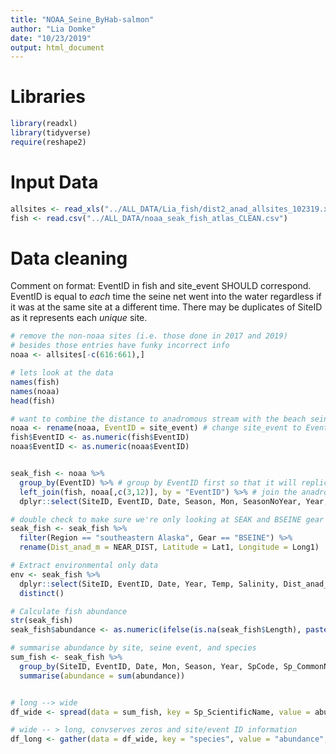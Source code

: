 ```yaml
---
title: "NOAA_Seine_ByHab-salmon"
author: "Lia Domke"
date: "10/23/2019"
output: html_document
---
```

# Libraries
```r
library(readxl)
library(tidyverse)
require(reshape2)
```
# Input Data
```r
allsites <- read_xls("../ALL_DATA/Lia_fish/dist2_anad_allsites_102319.xls", sheet = 1)
fish <- read.csv("../ALL_DATA/noaa_seak_fish_atlas_CLEAN.csv")
```

# Data cleaning
Comment on format: EventID in fish and site_event SHOULD correspond. EventID is equal to *each* time the seine net went into the water regardless if it was at the same site at a different time. There may be duplicates of SiteID as it represents each *unique* site.
```r
# remove the non-noaa sites (i.e. those done in 2017 and 2019)
# besides those entries have funky incorrect info
noaa <- allsites[-c(616:661),]

# lets look at the data
names(fish)
names(noaa)
head(fish)

# want to combine the distance to anadromous stream with the beach seine data. 
noaa <- rename(noaa, EventID = site_event) # change site_event to EventID to be able to: 
fish$EventID <- as.numeric(fish$EventID)
noaa$EventID <- as.numeric(noaa$EventID)


seak_fish <- noaa %>%
  group_by(EventID) %>% # group by EventID first so that it will replicate dist for each row
  left_join(fish, noaa[,c(3,12)], by = "EventID") %>% # join the anadromous distance (in meters) to the       fish data frame by the EventID
  dplyr::select(SiteID, EventID, Date, Season, Mon, SeasonNoYear, Year, Gear, Temp, Salinity, NEAR_DIST, Region, Locale, Location.y, SubLocale.y, Nickname, Habitat, Lat1, Long1, SpCode, Sp_CommonName, Sp_ScientificName, Length, Unmeasured, taxon)

# double check to make sure we're only looking at SEAK and BSEINE gear
seak_fish <- seak_fish %>%
  filter(Region == "southeastern Alaska", Gear == "BSEINE") %>%
  rename(Dist_anad_m = NEAR_DIST, Latitude = Lat1, Longitude = Long1)

# Extract environmental only data 
env <- seak_fish %>%
  dplyr::select(SiteID, EventID, Date, Year, Temp, Salinity, Dist_anad_m, Habitat, Latitude, Longitude) %>%
  distinct()

# Calculate fish abundance
str(seak_fish)
seak_fish$abundance <- as.numeric(ifelse(is.na(seak_fish$Length), paste(seak_fish$Unmeasured), 1)) 

# summarise abundance by site, seine event, and species
sum_fish <- seak_fish %>%
  group_by(SiteID, EventID, Date, Mon, Season, Year, SpCode, Sp_CommonName, Sp_ScientificName) %>% 
  summarise(abundance = sum(abundance))


# long --> wide
df_wide <- spread(data = sum_fish, key = Sp_ScientificName, value = abundance, fill = 0)

# wide -- > long, convserves zeros and site/event ID information
df_long <- gather(data = df_wide, key = "species", value = "abundance", -EventID, -SiteID, -Habitat, na.rm = TRUE,    factor_key = TRUE)
```
